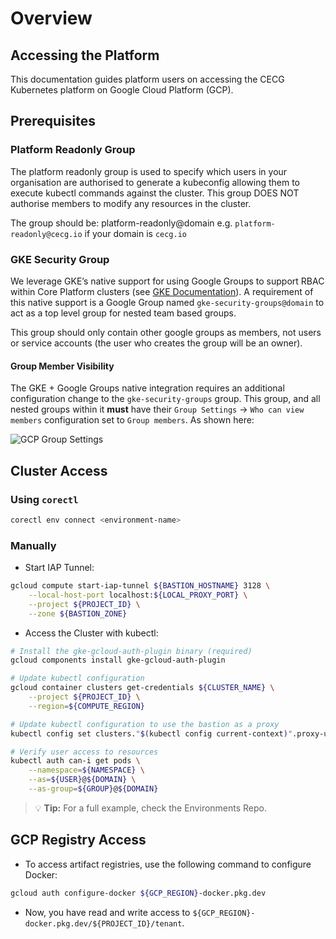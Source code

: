 # Overview

## Accessing the Platform

This documentation guides platform users on accessing the CECG Kubernetes platform on Google Cloud Platform (GCP).

## Prerequisites

### Platform Readonly Group

The platform readonly group is used to specify which users in your organisation are authorised to generate a kubeconfig allowing them to execute kubectl commands against the cluster. This group DOES NOT authorise members to modify any resources in the cluster.

The group should be: platform-readonly@domain e.g. `platform-readonly@cecg.io` if your domain is `cecg.io`

### GKE Security Group

We leverage GKE’s native support for using Google Groups to support RBAC within Core Platform clusters (see [GKE Documentation](https://cloud.google.com/kubernetes-engine/docs/how-to/google-groups-rbac#console)). A requirement of this native support is a Google Group named `gke-security-groups@domain` to act as a top level group for nested team based groups.

This group should only contain other google groups as members, not users or service accounts (the user who creates the group will be an owner).

#### Group Member Visibility

The GKE + Google Groups native integration requires an additional configuration change to the `gke-security-groups` group. This group, and all nested groups within it **must** have their `Group Settings` -> `Who can view members` configuration set to `Group members`. As shown here:

![GCP Group Settings](/images/connected-kubernetes/gcp-group-settings.png)

## Cluster Access

### Using `corectl`

```bash
corectl env connect <environment-name>
```

### Manually

- Start IAP Tunnel:

```bash
gcloud compute start-iap-tunnel ${BASTION_HOSTNAME} 3128 \
    --local-host-port localhost:${LOCAL_PROXY_PORT} \
    --project ${PROJECT_ID} \
    --zone ${BASTION_ZONE}
```

- Access the Cluster with kubectl:

```bash
# Install the gke-gcloud-auth-plugin binary (required)
gcloud components install gke-gcloud-auth-plugin

# Update kubectl configuration
gcloud container clusters get-credentials ${CLUSTER_NAME} \
    --project ${PROJECT_ID} \
    --region=${COMPUTE_REGION}

# Update kubectl configuration to use the bastion as a proxy
kubectl config set clusters."$(kubectl config current-context)".proxy-url http://localhost:${LOCAL_PROXY_PORT}

# Verify user access to resources
kubectl auth can-i get pods \
    --namespace=${NAMESPACE} \
    --as=${USER}@${DOMAIN} \
    --as-group=${GROUP}@${DOMAIN}
```

> :bulb: **Tip:** For a full example, check the Environments Repo.

## GCP Registry Access

- To access artifact registries, use the following command to configure Docker:

```bash
gcloud auth configure-docker ${GCP_REGION}-docker.pkg.dev
```

- Now, you have read and write access to `${GCP_REGION}-docker.pkg.dev/${PROJECT_ID}/tenant`.
